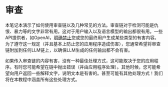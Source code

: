 # 审查
本笔记本演示了如何使用审查链以及几种常见的方法。审查链对于检测可能是仇恨、暴力等的文字非常有用。这对于用户输入以及语言模型的输出都很有用。一些API提供者，如OpenAI，[明确禁止](https://beta.openai.com/docs/usage-policies/use-case-policy)您或您的最终用户生成某些类型的有害内容。为了遵守这一规定（并且基本上防止您的应用程序造成伤害），您通常希望将审查链附加到任何LLM链上，以确保LLM生成的任何输出都不会有害。

如果传入审查链的内容有害，没有一种最佳处理方式，这可能取决于您的应用程序。有时您可能希望在链中抛出错误（并由应用程序处理）。其他时候，您可能希望向用户返回一些解释文字，说明文本是有害的。甚至可能有其他处理方式！我们将在本教程中涵盖所有这些处理方式。


<Example/>

